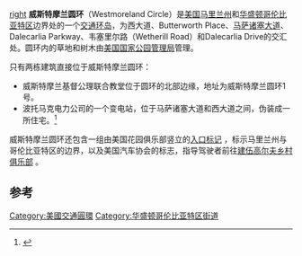 [[文件:WestmorelandCircle.jpg|right]]
'''威斯特摩兰圆环'''（Westmoreland Circle）是[[美国|美国]][[马里兰州|马里兰州]]和[[华盛顿哥伦比亚特区|华盛顿哥伦比亚特区]]边界处的一个[[交通环岛|交通环岛]]，为西大道、Butterworth Place、[[马萨诸塞大道|马萨诸塞大道]]、Dalecarlia Parkway、韦塞里尔路（Wetherill Road）和Dalecarlia Drive的交汇处。圆环内的草地和树木由[[美国国家公园管理局|美国国家公园管理局]]管理。

只有两栋建筑直接位于威斯特摩兰圆环：
* 威斯特摩兰基督公理联合教堂位于圆环的北部边缘，地址为威斯特摩兰圆环1号。
* 波托马克电力公司的一个变电站，位于马萨诸塞大道和西大道之间，伪装成一所住宅。<ref>{{cite news |first=Katrina |last=Mason |title=The Power of Deception: The house on your block that nobody ever seems to enter or exit may just hold a high-voltage secret inside—an electric-power substation for Pepco. es |work=The Washington Post |page=G1 |date=2000年7月29日}}</ref>

威斯特摩兰圆环还包含一组由美国花园俱乐部竖立的[http://www.washingtonpost.com/local/old-time-road-signs-survive/2011/10/07/gIQAn0JEWL_story.html 入口标记] {{Wayback|url=http://www.washingtonpost.com/local/old-time-road-signs-survive/2011/10/07/gIQAn0JEWL_story.html |date=20191031105047 }}，标示马里兰州与哥伦比亚特区的边界，以及美国汽车协会的标志，指导驾驶者前往[http://www.kenwoodcc.net/ 建伍高尔夫乡村俱乐部] {{Wayback|url=http://www.kenwoodcc.net/ |date=20210301064304 }}。

==参考==
{{reflist}}

{{Commonscat|Westmoreland Circle}}

{{coord|38.94892|-77.10091|region:US-MD_type:landmark_scale:5000_source:Wikimapia|display=title}} 

{{华盛顿哥伦比亚特区街道}}
[[Category:美國交通圓環|Category:美國交通圓環]]
[[Category:华盛顿哥伦比亚特区街道|Category:华盛顿哥伦比亚特区街道]]